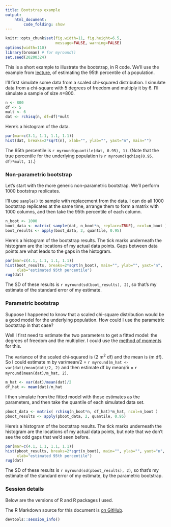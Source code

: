 ```yaml
---
title: Bootstrap example
output:
    html_document:
        code_folding: show
---
```


```r
knitr::opts_chunk$set(fig.width=11, fig.height=6.5,
                      message=FALSE, warning=FALSE)
options(width=110)
library(broman) # for myround()
set.seed(20200324)
```


This is a short example to illustrate the bootstrap, in R code. We'll use the
example from [lecture](https://kbroman.org/AdvData/17_bootstrap.pdf),
of estimating the 95th percentile of a population.

I'll first simulate some data from a scaled chi-squared distribution.
I simulate data from a chi-square with 5 degrees of freedom and
multiply it by 6. I'll simulate a sample of size _n_=800.

```r
n <- 800
df <- 5
mult <- 6
dat <- rchisq(n, df=df)*mult
```

Here's a histogram of the data.

```r
par(mar=c(3.1, 1.1, 1.1, 1.1))
hist(dat, breaks=2*sqrt(n), xlab="", ylab="", yaxt="n", main="")
```

The 95th percentile is `r myround(quantile(dat, 0.95), 1)`. (Note that
the true percentile for the underlying population is
`r myround(qchisq(0.95, df)*mult, 1)`.)


### Non-parametric bootstrap

Let's start with the more generic non-parametric bootstrap.
We'll perform 1000 bootstrap replicates.

I'll use `sample()` to sample with replacement from the data. I can do
all 1000 bootstrap replicates at the same time, arrange them to form
a matrix with 1000 columns, and then take the 95th
percentile of each column.

```r
n_boot <- 1000
boot_data <- matrix( sample(dat, n_boot*n, replace=TRUE), ncol=n_boot )
boot_results <- apply(boot_data, 2, quantile, 0.95)
```

Here's a histogram of the bootstrap results. The tick marks underneath
the histogram are the locations of my actual data points. Gaps between
data points are what leads to the gaps in the histogram.

```r
par(mar=c(4.1, 1.1, 1.1, 1.1))
hist(boot_results, breaks=2*sqrt(n_boot), main="", ylab="", yaxt="n",
     xlab="estimated 95th percentile")
rug(dat)
```

The SD of these results is `r myround(sd(boot_results), 2)`, so that's
my estimate of the standard error of my estimate.


### Parametric bootstrap

Suppose I happened to know that a scaled chi-square
distribution would be a good model for the underlying population.
How could I use the parametric bootstrap in that case?

Well I first need to estimate the two parameters to get a fitted
model: the degrees of freedom and the multiplier. I could use the
[method of moments](https://en.wikipedia.org/wiki/Method_of_moments_(statistics)) for this.

The variance of the scaled chi-squared is (2 m^2^ df) and the mean is
(m df). So I could estimate m by var/mean/2 =
`r myround(m_hat <- var(dat)/mean(dat)/2, 2)` and then estimate df by
mean/m̂  = `r myround(mean(dat)/m_hat, 2)`.

```r
m_hat <- var(dat)/mean(dat)/2
df_hat <- mean(dat)/m_hat
```

I then simulate from the fitted model with those estimates as the
parameters, and then take the quantile of each simulated data set.

```r
pboot_data <- matrix( rchisq(n_boot*n, df_hat)*m_hat, ncol=n_boot )
pboot_results <- apply(pboot_data, 2, quantile, 0.95)
```

Here's a histogram of the bootstrap results. The tick marks underneath
the histogram are the locations of my actual data points, but note
that we don't see the odd gaps that we'd seen before.

```r
par(mar=c(4.1, 1.1, 1.1, 1.1))
hist(pboot_results, breaks=2*sqrt(n_boot), main="", ylab="", yaxt="n",
     xlab="estimated 95th percentile")
rug(dat)
```

The SD of these results is `r myround(sd(pboot_results), 2)`, so that's
my estimate of the standard error of my estimate, by the parametric
bootstrap.

### Session details

Below are the versions of R and R packages I used.

The R Markdown source for this document
is [on GitHub](https://github.com/kbroman/AdvData/blob/master/17_bootstrap/17_bootstrap_example.Rmd).

```r
devtools::session_info()
```
